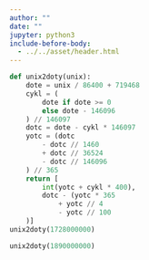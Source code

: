 ```yaml
---
author: ""
date: ""
jupyter: python3
include-before-body:
  - ../../asset/header.html
---
```


```python
def unix2doty(unix):
    dote = unix / 86400 + 719468
    cykl = (
        dote if dote >= 0
        else dote - 146096
    ) // 146097
    dotc = dote - cykl * 146097
    yotc = (dotc
        - dotc // 1460
        + dotc // 36524
        - dotc // 146096
    ) // 365
    return [
        int(yotc + cykl * 400),
        dotc - (yotc * 365
            + yotc // 4
            - yotc // 100
    )]
unix2doty(1728000000)
```

```python
unix2doty(1890000000)
```


```{=html}
<style>
main#quarto-document-content {
  padding: 0px;
}
nav#quarto-sidebar {
  padding: 0px;
}
</style>
```

